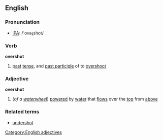 ==English==
===Pronunciation===
*[[w:IPA|IPA]]: /'ovəɻshot/
===Verb===
'''overshot'''
# [[past]] [[tense]], and [[past participle]] of to [[overshoot]]
===Adjective===
'''overshot'''
#(''of a [[waterwheel]]'') [[powered]] by [[water]] that [[flow]]s over the [[top]] from [[above]]
===Related terms===
*[[undershot]]
[[Category:English adjectives]]